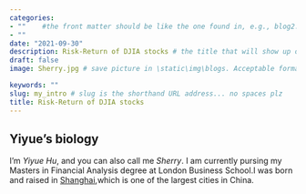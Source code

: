 ```yaml
---
categories:  
- ""    #the front matter should be like the one found in, e.g., blog2.md. It cannot be like the normal Rmd we used
- ""
date: "2021-09-30"
description: Risk-Return of DJIA stocks # the title that will show up once someone gets to this page
draft: false
image: Sherry.jpg # save picture in \static\img\blogs. Acceptable formats= jpg, jpeg, or png . Your iPhone pics wont work

keywords: ""
slug: my_intro # slug is the shorthand URL address... no spaces plz
title: Risk-Return of DJIA stocks
---
```


## Yiyue's biology
I'm *Yiyue Hu*, and you can also call me *Sherry*. I am currently pursing my Masters in Financial Analysis degree at London Business School.I was born and raised in [Shanghai](https://en.wikipedia.org/wiki/Shanghai),which is one of the largest cities in China.





